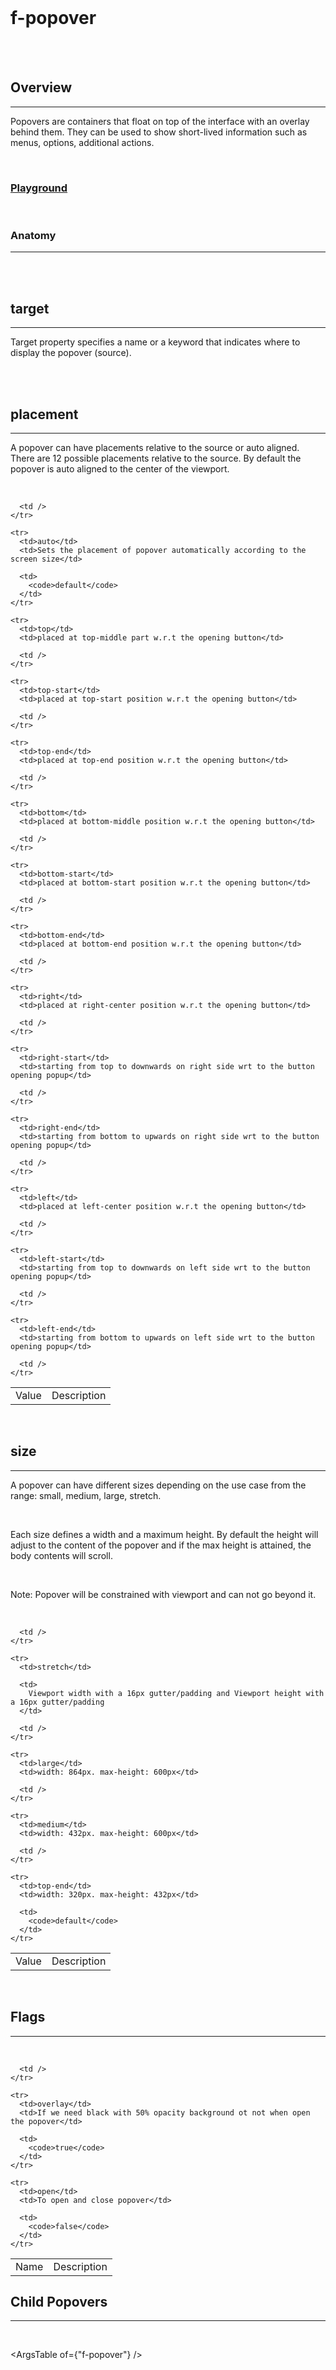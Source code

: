 
<Meta of={FPopoverStories} />

<br />

# f-popover

<br />

<br />

## Overview

<hr />

Popovers are containers that float on top of the interface with an overlay behind them. They can
be used to show short-lived information such as menus, options, additional actions.

<br />

### [Playground](/story/components-f-popover--playground)

<Canvas>
  <Story of={FPopoverStories.Playground} />
</Canvas>

<br />

### Anatomy

<hr />

<br />

<Story of={FPopoverStories.Anatomy} />

<br />

## target

<hr />

Target property specifies a name or a keyword that indicates where to display the popover
(source).

<br />

<Canvas>
  <Story of={FPopoverStories.Target} />
</Canvas>

<br />

## placement

<hr />

A popover can have placements relative to the source or auto aligned. There are 12 possible placements relative to the source.
By default the popover is auto aligned to the center of the viewport.

<br />

<Canvas>
  <Story of={FPopoverStories.Placement} />
</Canvas>

<table className="custom-table">
  <tbody>
    <tr>
      <td>Value</td>
      <td>Description</td>

      <td />
    </tr>

    <tr>
      <td>auto</td>
      <td>Sets the placement of popover automatically according to the screen size</td>

      <td>
        <code>default</code>
      </td>
    </tr>

    <tr>
      <td>top</td>
      <td>placed at top-middle part w.r.t the opening button</td>

      <td />
    </tr>

    <tr>
      <td>top-start</td>
      <td>placed at top-start position w.r.t the opening button</td>

      <td />
    </tr>

    <tr>
      <td>top-end</td>
      <td>placed at top-end position w.r.t the opening button</td>

      <td />
    </tr>

    <tr>
      <td>bottom</td>
      <td>placed at bottom-middle position w.r.t the opening button</td>

      <td />
    </tr>

    <tr>
      <td>bottom-start</td>
      <td>placed at bottom-start position w.r.t the opening button</td>

      <td />
    </tr>

    <tr>
      <td>bottom-end</td>
      <td>placed at bottom-end position w.r.t the opening button</td>

      <td />
    </tr>

    <tr>
      <td>right</td>
      <td>placed at right-center position w.r.t the opening button</td>

      <td />
    </tr>

    <tr>
      <td>right-start</td>
      <td>starting from top to downwards on right side wrt to the button opening popup</td>

      <td />
    </tr>

    <tr>
      <td>right-end</td>
      <td>starting from bottom to upwards on right side wrt to the button opening popup</td>

      <td />
    </tr>

    <tr>
      <td>left</td>
      <td>placed at left-center position w.r.t the opening button</td>

      <td />
    </tr>

    <tr>
      <td>left-start</td>
      <td>starting from top to downwards on left side wrt to the button opening popup</td>

      <td />
    </tr>

    <tr>
      <td>left-end</td>
      <td>starting from bottom to upwards on left side wrt to the button opening popup</td>

      <td />
    </tr>
  </tbody>
</table>

<br />

## size

<hr />

A popover can have different sizes depending on the use case from the range: small, medium, large, stretch.

<br />

Each size defines a width and a maximum height. By default the height will adjust to the content of the
popover and if the max height is attained, the body contents will scroll.

<br />

<p className="note-section">
  Note: Popover will be constrained with viewport and can not go beyond it.
</p>

<br />

<Canvas>
  <Story of={FPopoverStories.Size} />
</Canvas>

<table className="custom-table">
  <tbody>
    <tr>
      <td>Value</td>
      <td>Description</td>

      <td />
    </tr>

    <tr>
      <td>stretch</td>

      <td>
        Viewport width with a 16px gutter/padding and Viewport height with a 16px gutter/padding
      </td>

      <td />
    </tr>

    <tr>
      <td>large</td>
      <td>width: 864px. max-height: 600px</td>

      <td />
    </tr>

    <tr>
      <td>medium</td>
      <td>width: 432px. max-height: 600px</td>

      <td />
    </tr>

    <tr>
      <td>top-end</td>
      <td>width: 320px. max-height: 432px</td>

      <td>
        <code>default</code>
      </td>
    </tr>
  </tbody>
</table>

<br />

## Flags

<hr />

<br />

<Canvas>
  <Story of={FPopoverStories.Flags} />
</Canvas>

<table className="custom-table">
  <tbody>
    <tr>
      <td>Name</td>
      <td>Description</td>

      <td />
    </tr>

    <tr>
      <td>overlay</td>
      <td>If we need black with 50% opacity background ot not when open the popover</td>

      <td>
        <code>true</code>
      </td>
    </tr>

    <tr>
      <td>open</td>
      <td>To open and close popover</td>

      <td>
        <code>false</code>
      </td>
    </tr>
  </tbody>
</table>

## Child Popovers

<hr />

<br />

<Canvas>
  <Story of={FPopoverStories.ChildPopover} />
</Canvas>

<ArgsTable of={"f-popover"} />
